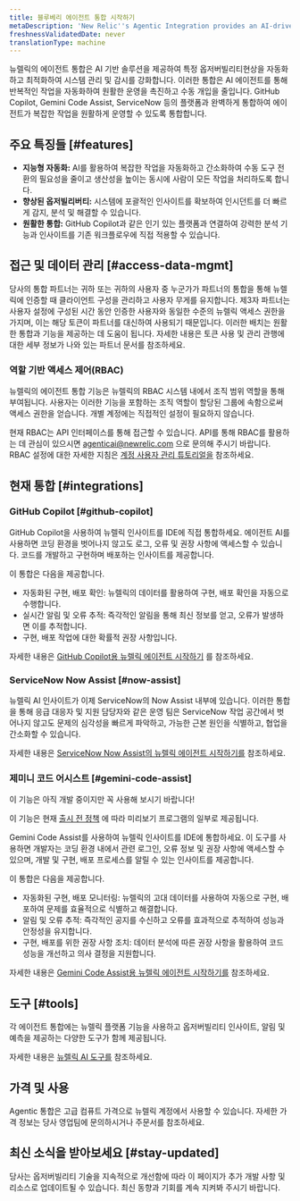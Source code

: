 ```yaml
---
title: 블루베리 에이전트 통합 시작하기
metaDescription: 'New Relic''s Agentic Integration provides an AI-driven solution to automate and optimize observability workflows, enhancing system management and monitoring.'
freshnessValidatedDate: never
translationType: machine
---
```


뉴렐릭의 에이전트 통합은 AI 기반 솔루션을 제공하여 특정 옵저버빌리티현상을 자동화하고 최적화하여 시스템 관리 및 감시를 강화합니다. 이러한 통합은 AI 에이전트를 통해 반복적인 작업을 자동화하여 원활한 운영을 촉진하고 수동 개입을 줄입니다. GitHub Copilot, Gemini Code Assist, ServiceNow 등의 플랫폼과 완벽하게 통합하여 에이전트가 복잡한 작업을 원활하게 운영할 수 있도록 통합합니다.

## 주요 특징들 [#features]

* **지능형 자동화:** AI를 활용하여 복잡한 작업을 자동화하고 간소화하여 수동 도구 전환의 필요성을 줄이고 생산성을 높이는 동시에 사람이 모든 작업을 처리하도록 합니다.
* **향상된 옵저빌리버티:** 시스템에 포괄적인 인사이트를 확보하여 인시던트를 더 빠르게 감지, 분석 및 해결할 수 있습니다.
* **원활한 통합:** GitHub Copilot과 같은 인기 있는 플랫폼과 연결하여 강력한 분석 기능과 인사이트를 기존 워크플로우에 직접 적용할 수 있습니다.

## 접근 및 데이터 관리 [#access-data-mgmt]

당사의 통합 파트너는 귀하 또는 귀하의 사용자 중 누군가가 파트너의 통합을 통해 뉴렐릭에 인증할 때 클라이언트 구성을 관리하고 사용자 무게를 유지합니다. 제3자 파트너는 사용자 설정에 구성된 시간 동안 인증한 사용자와 동일한 수준의 뉴렐릭 액세스 권한을 가지며, 이는 해당 토큰이 파트너를 대신하여 사용되기 때문입니다. 이러한 배치는 원활한 통합과 기능을 제공하는 데 도움이 됩니다. 자세한 내용은 토큰 사용 및 관리 관행에 대한 세부 정보가 나와 있는 파트너 문서를 참조하세요.

### 역할 기반 액세스 제어(RBAC)

뉴렐릭의 에이전트 통합 기능은 뉴렐릭의 RBAC 시스템 내에서 조직 범위 역할을 통해 부여됩니다. 사용자는 이러한 기능을 포함하는 조직 역할이 할당된 그룹에 속함으로써 액세스 권한을 얻습니다. 개별 계정에는 직접적인 설정이 필요하지 않습니다.

현재 RBAC는 API 인터페이스를 통해 접근할 수 있습니다. API를 통해 RBAC를 활용하는 데 관심이 있으시면 [agenticai@newrelic.com](mailto:agenticai@newrelic.com) 으로 문의해 주시기 바랍니다. RBAC 설정에 대한 자세한 지침은 [계정 사용자 관리 튜토리얼을](/docs/accounts/accounts-billing/new-relic-one-user-management/account-user-mgmt-tutorial) 참조하세요.

## 현재 통합 [#integrations]

### GitHub Copilot [#github-copilot]

GitHub Copilot을 사용하여 뉴렐릭 인사이트를 IDE에 직접 통합하세요. 에이전트 AI를 사용하면 코딩 환경을 벗어나지 않고도 로그, 오류 및 권장 사항에 액세스할 수 있습니다. 코드를 개발하고 구현하며 배포하는 인사이트를 제공합니다.

이 통합은 다음을 제공합니다.

* 자동화된 구현, 배포 확인: 뉴렐릭의 데이터를 활용하여 구현, 배포 확인을 자동으로 수행합니다.
* 실시간 알림 및 오류 추적: 즉각적인 알림을 통해 최신 정보를 얻고, 오류가 발생하면 이를 추적합니다.
* 구현, 배포 작업에 대한 확률적 권장 사항입니다.

자세한 내용은 [GitHub Copilot용 뉴렐릭 에이전트 시작하기](/docs/agentic-ai/agentic-integration/github-copilot-integration) 를 참조하세요.

### ServiceNow Now Assist [#now-assist]

뉴렐릭 AI 인사이트가 이제 ServiceNow의 Now Assist 내부에 있습니다. 이러한 통합을 통해 응급 대응자 및 지원 담당자와 같은 운영 팀은 ServiceNow 작업 공간에서 벗어나지 않고도 문제의 심각성을 빠르게 파악하고, 가능한 근본 원인을 식별하고, 협업을 간소화할 수 있습니다.

자세한 내용은 [ServiceNow Now Assist의 뉴렐릭 에이전트 시작하기를](/docs/agentic-ai/agentic-integration/servicenow-integration) 참조하세요.

### 제미니 코드 어시스트 [#gemini-code-assist]

<Callout title="시사">
  이 기능은 아직 개발 중이지만 꼭 사용해 보시기 바랍니다!

  이 기능은 현재 [출시 전 정책](/docs/licenses/license-information/referenced-policies/new-relic-pre-release-policy) 에 따라 미리보기 프로그램의 일부로 제공됩니다.
</Callout>

Gemini Code Assist를 사용하여 뉴렐릭 인사이트를 IDE에 통합하세요. 이 도구를 사용하면 개발자는 코딩 환경 내에서 관련 로그인, 오류 정보 및 권장 사항에 액세스할 수 있으며, 개발 및 구현, 배포 프로세스를 알릴 수 있는 인사이트를 제공합니다.

이 통합은 다음을 제공합니다.

* 자동화된 구현, 배포 모니터링: 뉴렐릭의 고대 데이터를 사용하여 자동으로 구현, 배포하여 문제를 효율적으로 식별하고 해결합니다.
* 알림 및 오류 추적: 즉각적인 공지를 수신하고 오류를 효과적으로 추적하여 성능과 안정성을 유지합니다.
* 구현, 배포를 위한 권장 사항 조치: 데이터 분석에 따른 권장 사항을 활용하여 코드 성능을 개선하고 의사 결정을 지원합니다.

자세한 내용은 [Gemini Code Assist용 뉴렐릭 에이전트 시작하기를](/docs/agentic-ai/agentic-integration/gemini-integration) 참조하세요.

## 도구 [#tools]

각 에이전트 통합에는 뉴렐릭 플랫폼 기능을 사용하고 옵저버빌리티 인사이트, 알림 및 예측을 제공하는 다양한 도구가 함께 제공됩니다.

자세한 내용은 [뉴렐릭 AI 도구를](/docs/agentic-ai/tools) 참조하세요.

## 가격 및 사용

Agentic 통합은 고급 컴퓨트 가격으로 뉴렐릭 계정에서 사용할 수 있습니다. 자세한 가격 정보는 당사 영업팀에 문의하시거나 주문서를 참조하세요.

## 최신 소식을 받아보세요 [#stay-updated]

당사는 옵저버빌리티 기술을 지속적으로 개선함에 따라 이 페이지가 추가 개발 사항 및 리소스로 업데이트될 수 있습니다. 최신 동향과 기회를 계속 지켜봐 주시기 바랍니다.